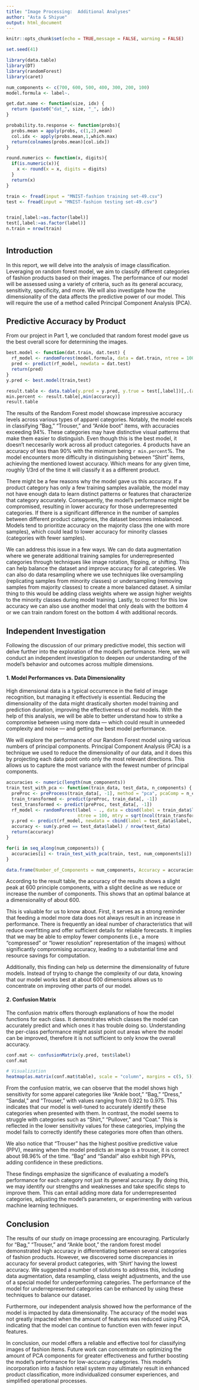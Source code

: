 ---
title: "Image Processing:  Additional Analyses"
author: "Asta & Shiyue"
output: html_document
---

```{r setup, include=FALSE}
knitr::opts_chunk$set(echo = TRUE,message = FALSE, warning = FALSE)
```

```{r seed}
set.seed(41)
```

```{r libraries}
library(data.table)
library(DT)
library(randomForest)
library(caret)
```

```{r constants}
num_components <- c(700, 600, 500, 400, 300, 200, 100)
model.formula <- label~.
```

```{r functions}
get.dat.name <- function(size, idx) {
  return (paste0("dat_", size, "_", idx))
}

probability.to.response <- function(probs){
  probs.mean = apply(probs, c(1,2),mean)
  col.idx <- apply(probs.mean,1,which.max)
  return(colnames(probs.mean)[col.idx])
}

round.numerics <- function(x, digits){
  if(is.numeric(x)){
    x <- round(x = x, digits = digits)
  }
  return(x)
}
```

```{r load_data}
train <- fread(input = "MNIST-fashion training set-49.csv")
test <- fread(input = "MNIST-fashion testing set-49.csv")
```

```{r explore_data, eval = FALSE}

```


```{r clean_data}
train[,label:=as.factor(label)]
test[,label:=as.factor(label)]
n.train = nrow(train)
```

# {.tabset}

## Introduction
In this report, we will delve into the analysis of image classification. Leveraging on random forest model, we aim to classify different categories of fashion products based on their images. The performance of our model will be assessed using a variety of criteria, such as its general accuracy, sensitivity, specificity, and more. We will also investigate how the dimensionality of the data affects the predictive power of our model. This will require the use of a method called Principal Component Analysis (PCA). 


## Predictive Accuracy by Product

From our project in Part 1, we concluded that random forest model gave us the best overall score for determining the images.

```{r code_model4_development, eval = TRUE}
best.model <- function(dat.train, dat.test) {
  rf_model <- randomForest(model.formula, data = dat.train, ntree = 100, mtry = sqrt(ncol(dat.train) - 1), importance = TRUE)
  pred <- predict(rf_model, newdata = dat.test)
  return(pred)
}
y.pred <- best.model(train,test)
```

```{r}
result.table <- data.table(y.pred = y.pred, y.true = test[,label])[,.(accuracy = mean(y.true == y.pred)*100), by=y.true][order(-accuracy)]
min.percent <- result.table[,min(accuracy)]
result.table
```
The results of the Random Forest model showcase impressive accuracy levels across various types of apparel categories. Notably, the model excels in classifying "Bag," "Trouser," and "Ankle boot" items, with accuracies exceeding 94%. These categories may have distinctive visual patterns that make them easier to distinguish. Even though this is the best model, it doesn't neccesarily work across all product categories. 4 products have an accuracy of less than 90% with the minimum being `r min.percent`%. The model encounters more difficulty in distinguishing between "Shirt" items, achieving the mentioned lowest accuracy. Which means for any given time, roughly 1/3rd of the time it will classify it as a different product. 

There might be a few reasons why the model gave us this accuracy. If a product category has only a few training samples available, the model may not have enough data to learn distinct patterns or features that characterize that category accurately. Consequently, the model's performance might be compromised, resulting in lower accuracy for those underrepresented categories. If there is a significant difference in the number of samples between different product categories, the dataset becomes imbalanced. Models tend to prioritize accuracy on the majority class (the one with more samples), which could lead to lower accuracy for minority classes (categories with fewer samples).

We can address this issue in a few ways. We can do data augmentation where we generate additional training samples for underrepresented categories through techniques like image rotation, flipping, or shifting. This can help balance the dataset and improve accuracy for all categories. We can also do data resampling where we use techniques like oversampling (replicating samples from minority classes) or undersampling (removing samples from majority classes) to create a more balanced dataset. A similar thing to this would be adding class weights where we assign higher weights to the minority classes during model training. Lastly, to correct for this low accuracy we can also use another model that only deals with the bottom 4 or we can train random forest on the bottom 4 with additional records. 


## Independent Investigation
Following the discussion of our primary predictive model, this section will delve further into the exploration of the model's performance. Here, we will conduct an independent investigation to deepen our understanding of the model's behavior and outcomes across multiple dimensions.

#### 1. Model Performances vs. Data Dimensionality 
High dimensional data is a typical occurrence in the field of image recognition, but managing it effectively is essential. Reducing the dimensionality of the data might drastically shorten model training and prediction duration, improving the effectiveness of our models. With the help of this analysis, we will be able to better understand how to strike a compromise between using more data — which could result in unneeded complexity and noise — and getting the best model performance. 

We will explore the performance of our Random Forest model using various numbers of principal components. Principal Component Analysis (PCA) is a technique we used to reduce the dimensionality of our data, and it does this by projecting each data point onto only the most relevant directions. This allows us to capture the most variance with the fewest number of principal components.


```{r}

accuracies <- numeric(length(num_components))
train_test_with_pca <- function(train_data, test_data, n_components) {
  preProc <- preProcess(train_data[, -1], method = "pca", pcaComp = n_components)
  train_transformed <- predict(preProc, train_data[, -1])
  test_transformed <- predict(preProc, test_data[, -1])
  rf_model <- randomForest(label ~ ., data = cbind(label = train_data$label, train_transformed), 
                           ntree = 100, mtry = sqrt(ncol(train_transformed) + 1), importance = TRUE)
  y.pred <- predict(rf_model, newdata = cbind(label = test_data$label, test_transformed))
  accuracy <- sum(y.pred == test_data$label) / nrow(test_data)
  return(accuracy)
}

for(i in seq_along(num_components)) {
  accuracies[i] <- train_test_with_pca(train, test, num_components[i])
}

data.frame(Number_of_Components = num_components, Accuracy = accuracies)

```

According to the result table, the accuracy of the results shows a slight peak at 600 principle components, with a slight decline as we reduce or increase the number of components. This shows that an optimal balance at a dimensionality of about 600.

This is valuable for us to know about. First, it serves as a strong reminder that feeding a model more data does not always result in an increase in performance. There is frequently an ideal number of characteristics that will reduce overfitting and offer sufficient details for reliable forecasts. It implies that we may be able to employ fewer components (i.e., a more "compressed" or "lower resolution" representation of the images) without significantly compromising accuracy, leading to a substantial time and resource savings for computation.

Additionally, this finding can help us determine the dimensionality of future models. Instead of trying to change the complexity of our data, knowing that our model works best at about 600 dimensions allows us to concentrate on improving other parts of our model.




#### 2. Confusion Matrix
The confusion matrix offers thorough explanations of how the model functions for each class. It demonstrates which classes the model can accurately predict and which ones it has trouble doing so. Understanding the per-class performance might assist point out areas where the model can be improved, therefore it is not sufficient to only know the overall accuracy.

```{r}
conf.mat <- confusionMatrix(y.pred, test$label)
conf.mat
```


```{r}
# Visualization
heatmap(as.matrix(conf.mat$table), scale = "column", margins = c(5, 5))
```

From the confusion matrix, we can observe that the model shows high sensitivity for some apparel categories like "Ankle boot," "Bag," "Dress," "Sandal," and "Trouser," with values ranging from 0.922 to 0.975. This indicates that our model is well-tuned to accurately identify these categories when presented with them. In contrast, the model seems to struggle with categories such as "Shirt," "Pullover," and "Coat." This is reflected in the lower sensitivity values for these categories, implying the model fails to correctly identify these categories more often than others.

We also notice that "Trouser" has the highest positive predictive value (PPV), meaning when the model predicts an image is a trouser, it is correct about 98.96% of the time. "Bag" and "Sandal" also exhibit high PPVs, adding confidence in these predictions.

These findings emphasize the significance of evaluating a model's performance for each category not just its general accuracy. By doing this, we may identify our strengths and weaknesses and take specific steps to improve them. This can entail adding more data for underrepresented categories, adjusting the model's parameters, or experimenting with various machine learning techniques.



## Conclusion
The results of our study on image processing are encouraging. Particularly for "Bag," "Trouser," and "Ankle boot," the random forest model demonstrated high accuracy in differentiating between several categories of fashion products. However, we discovered some discrepancies in accuracy for several product categories, with 'Shirt' having the lowest accuracy. We suggested a number of solutions to address this, including data augmentation, data resampling, class weight adjustments, and the use of a special model for underperforming categories. The performance of the model for underrepresented categories can be enhanced by using these techniques to balance our dataset.

Furthermore, our independent analysis showed how the performance of the model is impacted by data dimensionality. The accuracy of the model was not greatly impacted when the amount of features was reduced using PCA, indicating that the model can continue to function even with fewer input features.

In conclusion, our model offers a reliable and effective tool for classifying images of fashion items. Future work can concentrate on optimizing the amount of PCA components for greater effectiveness and further boosting the model's performance for low-accuracy categories. This model's incorporation into a fashion retail system may ultimately result in enhanced product classification, more individualized consumer experiences, and simplified operational processes.

